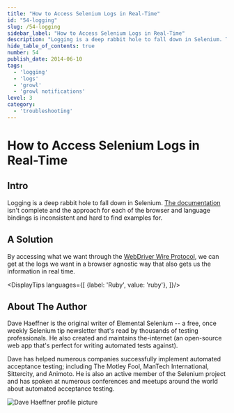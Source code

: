 ```yaml
---
title: "How to Access Selenium Logs in Real-Time"
id: "54-logging"
slug: /54-logging
sidebar_label: "How to Access Selenium Logs in Real-Time"
description: "Logging is a deep rabbit hole to fall down in Selenium. The documentation isn't complete and the approach for each of the browser and language bindings is inconsistent and hard to find examples for."
hide_table_of_contents: true
number: 54
publish_date: 2014-06-10
tags:
  - 'logging'
  - 'logs'
  - 'growl'
  - 'growl notifications'
level: 3
category:
  - 'troubleshooting'
---
```


# How to Access Selenium Logs in Real-Time

## Intro

Logging is a deep rabbit hole to fall down in Selenium. [The documentation](https://code.google.com/p/selenium/wiki/Logging)
isn't complete and the approach for each of the browser and language bindings is inconsistent and hard to find examples
for.

## A Solution

By accessing what we want through the [WebDriver Wire Protocol](https://code.google.com/p/selenium/wiki/JsonWireProtocol), we can get at the logs we want in a browser
agnostic way that also gets us the information in real time.



<DisplayTips languages={[
    {label: 'Ruby', value: 'ruby'},
]}/>


## About The Author

Dave Haeffner is the original writer of Elemental Selenium -- a free, once weekly Selenium tip newsletter that's read
by thousands of testing professionals. He also created and maintains the-internet (an open-source web app that's
perfect for writing automated tests against).

Dave has helped numerous companies successfully implement automated acceptance testing; including The Motley Fool,
ManTech International, Sittercity, and Animoto. He is also an active member of the Selenium project and has spoken
at numerous conferences and meetups around the world about automated acceptance testing.

![Dave Haeffner profile picture](/img/authors/dave-haeffner.jpeg#author-img 'a title')


